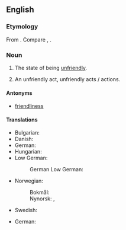 ==English==

===Etymology===
From {{af|en|unfriendly|-ness}}. Compare {{cog|nl|onvriendelijkheid}}, {{cog|de|Unfreundlichkeit}}.

===Noun===
{{en-noun|~}}

# {{lb|en|uncountable}} The state of being [[unfriendly]].
# {{lb|en|countable}} An unfriendly act, unfriendly acts / actions.

====Antonyms====
* [[friendliness]]

====Translations====
{{trans-top|the quality of being unfriendly}}
* Bulgarian: {{t+|bg|враждебност|f}}
* Danish: {{t|da|uvenlighed|c}}
* German: {{t+|de|Unfreundlichkeit|f}}
* Hungarian: {{t+|hu|barátságtalanság}}
* Low German:
*: German Low German: {{t|nds-de|Unfründlichkeit|f}}
{{trans-mid}}
* Norwegian:
*: Bokmål: {{t|nb|uvennlighet|m|f}}
*: Nynorsk: {{t|nn|uvenlegheit|f}}, {{t|nn|uvennlegheit|f}}
* Swedish: {{t|sv|ovänlighet|c}}
{{trans-bottom}}

{{trans-top|an unfriendly act, unfriendly acts / actions}}
* German: {{t+|de|Unfreundlichkeiten|f|p}}
{{trans-mid}}
{{trans-bottom}}